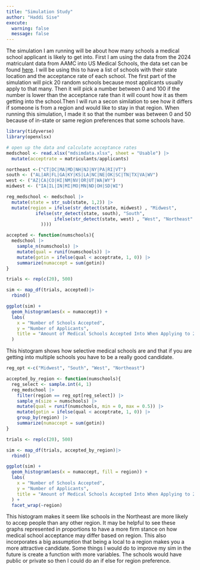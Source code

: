 ```yaml
---
title: "Simulation Study"
author: "Haddi Sise"
execute: 
  warning: false
  message: false
---
```


The simulation I am running will be about how many schools a medical school applicant is likely to get into. First I am using the data from the 2024 matriculant data from AAMC into US Medical Schools, the data set can be found <a href=https://www.aamc.org/data-reports/students-residents/data/facts-applicants-and-matriculants>here</a>. I will be using this to have a list of schools with their state location and the acceptance rate of each school. The first part of the simulation will pick 20 random schools because most applicants usually apply to that many. Then it will pick a number between 0 and 100 if the number is lower than the acceptance rate than it will count how it as them getting into the school.Then I will run a secon similation to see how it differs if someone is from a region and would like to stay in that region. When running this simulation, I made it so that the number was between 0 and 50 because of in-state or same region preferences that some schools have. 

```r
library(tidyverse)
library(openxlsx)
```

```r
# open up the data and calculate acceptance rates
medschool <- read.xlsx("mdsimdata.xlsx", sheet = "Usable") |>
  mutate(acceptrate = matriculants/applicants)

northeast <-("CT|DC|MA|MD|NH|NJ|NY|PA|RI|VT")
south <- ("AL|AR|FL|GA|KY|KS|LA|NC|NE|OK|SC|TN|TX|VA|WV")
west <- ("AZ|CA|CO|HI|NM|NV|OR|UT|WA|WY")
midwest <- ("IA|IL|IN|MI|MO|MN|ND|OH|SD|WI")

reg_medschool <- medschool |>
  mutate(state = str_sub(state, 1,2)) |>
  mutate(region = ifelse(str_detect(state, midwest) , "Midwest",
           ifelse(str_detect(state, south), "South", 
                  ifelse(str_detect(state, west) , "West", "Northeast"
             ))))
```

```r
accepted <- function(numschools){
  medschool |>
    sample_n(numschools) |>
    mutate(qual = runif(numschools)) |>
    mutate(gotin = ifelse(qual < acceptrate, 1, 0)) |>
    summarize(numaccept = sum(gotin))
}
```

```r
trials <- rep(c(20), 500)

sim <- map_df(trials, accepted)|>
  rbind() 

ggplot(sim) +
  geom_histogram(aes(x = numaccept)) +
  labs(
    x = "Number of Schools Accepted",
    y = "Number of Applicants",
    title = "Amount of Medical Schools Accepted Into When Applying to 20 Schools"
  )
```
This histogram shows how selective medical schools are and that if you are getting into multiple schools you have to be a really good candidate.
```r

reg_opt <-c("Midwest", "South", "West", "Northeast")

accepted_by_region <- function(numschools){
  reg_select <- sample.int(4, 1)
  reg_medschool |>
    filter(region == reg_opt[reg_select]) |>
    sample_n(size = numschools) |>
    mutate(qual = runif(numschools, min = 0, max = 0.5)) |>
    mutate(gotin = ifelse(qual < acceptrate, 1, 0)) |>
    group_by(region) |>
    summarize(numaccept = sum(gotin))
}
```

```r
trials <- rep(c(20), 500)

sim <- map_df(trials, accepted_by_region)|>
  rbind() 

ggplot(sim) +
  geom_histogram(aes(x = numaccept, fill = region)) +
  labs(
    x = "Number of Schools Accepted",
    y = "Number of Applicants",
    title = "Amount of Medical Schools Accepted Into When Applying to 20 Schools"
  ) +
  facet_wrap(~region)
```
This histogram makes it seem like schools in the Northeast are more likely to accep people than any other region. It may be helpful to see these graphs represented in proportions to have a more firm stance on how medical school acceptance may differ based on region. This also incorporates a big assumption that being a local to a region makes you a more attractive candidate. Some things I would do to improve my sim in the future is create a function with more variables. The schools would have public or private so then I could do an if else for region preference. 